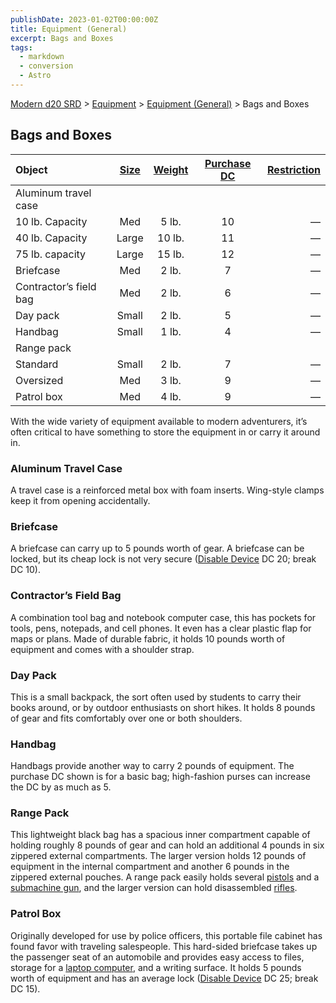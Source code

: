 ```yaml
---
publishDate: 2023-01-02T00:00:00Z
title: Equipment (General)
excerpt: Bags and Boxes
tags:
  - markdown
  - conversion
  - Astro
---
```


[Modern d20 SRD](/#modernD20) > [Equipment](modern-d20-srd-equipment-index) > [Equipment (General)](modern-d20-srd-equipment-equipment-general) > Bags and Boxes

## Bags and Boxes

| Object                | [Size](modern-d20-srd-equipment-equipment-general) | [Weight](modern-d20-srd-equipment-equipment-general) | [Purchase DC](modern-d20-srd-equipment-equipment-general) | [Restriction](modern-d20-srd-equipment-equipment-general) |
| :-------------------- | :------------------------------------------------: | :--------------------------------------------------: | :-------------------------------------------------------: | --------------------------------------------------------: |
| Aluminum travel case  |                                                    |                                                      |                                                           |                                                           |
| 10 lb. Capacity       |                        Med                         |                        5 lb.                         |                            10                             |                                                          — |
| 40 lb. Capacity       |                       Large                        |                        10 lb.                        |                            11                             |                                                          — |
| 75 lb. capacity       |                       Large                        |                        15 lb.                        |                            12                             |                                                          — |
| Briefcase             |                        Med                         |                        2 lb.                         |                             7                             |                                                          — |
| Contractor’s field bag |                        Med                         |                        2 lb.                         |                             6                             |                                                          — |
| Day pack              |                       Small                        |                        2 lb.                         |                             5                             |                                                          — |
| Handbag               |                       Small                        |                        1 lb.                         |                             4                             |                                                          — |
| Range pack            |                                                    |                                                      |                                                           |                                                           |
| Standard              |                       Small                        |                        2 lb.                         |                             7                             |                                                          — |
| Oversized             |                        Med                         |                        3 lb.                         |                             9                             |                                                          — |
| Patrol box            |                        Med                         |                        4 lb.                         |                             9                             |                                                          — |

With the wide variety of equipment available to modern adventurers, it’s often critical to have something to store the equipment in or carry it around in.

### Aluminum Travel Case

A travel case is a reinforced metal box with foam inserts. Wing-style clamps keep it from opening accidentally.

### Briefcase

A briefcase can carry up to 5 pounds worth of gear. A briefcase can be locked, but its cheap lock is not very secure ([Disable Device](modern-d20-srd-skills-disable-device) DC 20; break DC 10).

### Contractor’s Field Bag

A combination tool bag and notebook computer case, this has pockets for tools, pens, notepads, and cell phones. It even has a clear plastic flap for maps or plans. Made of durable fabric, it holds 10 pounds worth of equipment and comes with a shoulder strap.

### Day Pack

This is a small backpack, the sort often used by students to carry their books around, or by outdoor enthusiasts on short hikes. It holds 8 pounds of gear and fits comfortably over one or both shoulders.

### Handbag

Handbags provide another way to carry 2 pounds of equipment. The purchase DC shown is for a basic bag; high-fashion purses can increase the DC by as much as 5.

### Range Pack

This lightweight black bag has a spacious inner compartment capable of holding roughly 8 pounds of gear and can hold an additional 4 pounds in six zippered external compartments. The larger version holds 12 pounds of equipment in the internal compartment and another 6 pounds in the zippered external pouches. A range pack easily holds several [pistols](modern-d20-srd-equipment-weapons-handguns) and a [submachine gun](modern-d20-srd-equipment-weapons-longarms), and the larger version can hold disassembled [rifles](modern-d20-srd-equipment-weapons-longarms).

### Patrol Box

Originally developed for use by police officers, this portable file cabinet has found favor with traveling salespeople. This hard-sided briefcase takes up the passenger seat of an automobile and provides easy access to files, storage for a [laptop computer](modern-d20-srd-equipment-computers-consumer-electronics), and a writing surface. It holds 5 pounds worth of equipment and has an average lock ([Disable Device](modern-d20-srd-skills-disable-device) DC 25; break DC 15).
